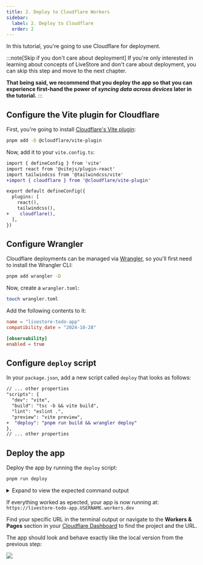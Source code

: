 ```yaml
---
title: 2. Deploy to Cloudflare Workers
sidebar:
  label: 2. Deploy to Cloudflare
  order: 2
---
```


In this tutorial, you're going to use Cloudflare for deployment. 

:::note[Skip if you don't care about deployment]
If you're only interested in learning about concepts of LiveStore and don't care about deployment, you can skip this step and move to the next chapter.

**That being said, we recommend that you deploy the app so that you can experience first-hand the power of _syncing data across devices_ later in the tutorial.**
:::

## Configure the Vite plugin for Cloudflare

First, you're going to install [Cloudflare's Vite plugin](https://developers.cloudflare.com/workers/vite-plugin/):

```bash
pnpm add -D @cloudflare/vite-plugin
```

Now, add it to your `vite.config.ts`:

```diff title="vite.config.ts" lang="ts"
import { defineConfig } from 'vite'
import react from '@vitejs/plugin-react'
import tailwindcss from '@tailwindcss/vite'
+import { cloudflare } from '@cloudflare/vite-plugin'

export default defineConfig({
  plugins: [
    react(),
    tailwindcss(),
+    cloudflare(),
  ],
})
```

## Configure Wrangler

Cloudflare deployments can be managed via [Wrangler](https://developers.cloudflare.com/workers/wrangler/), so you'll first need to install the Wrangler CLI:

```bash
pnpm add wrangler -D
```

Now, create a `wrangler.toml`:

```bash
touch wrangler.toml
```

Add the following contents to it:

```toml title="wrangler.toml"
name = "livestore-todo-app"
compatibility_date = "2024-10-28"

[observability]
enabled = true
```

## Configure `deploy` script

In your `package.json`, add a new script called `deploy` that looks as follows:

```diff title="package.json" lang="js"
// ... other properties
"scripts": {
  "dev": "vite",
  "build": "tsc -b && vite build",
  "lint": "eslint .",
  "preview": "vite preview",
+  "deploy": "pnpm run build && wrangler deploy"
},
// ... other properties

```

## Deploy the app

Deploy the app by running the `deploy` script:

```bash
pnpm run deploy
```

<details>
<summary>Expand to view the expected command output</summary>

Here's the exepected output:


```
➜  livestore-todo-app git:(main) ✗ pnpm run deploy

> livestore-todo-app@0.0.0 deploy /Users/nikolasburk/Projects/LiveStore/plain-react-tutorial/livestore-todo-app
> pnpm run build && wrangler deploy


> livestore-todo-app@0.0.0 build /Users/nikolasburk/Projects/LiveStore/plain-react-tutorial/livestore-todo-app
> tsc -b && vite build

vite v7.1.12 building for production...
✓ 29 modules transformed.
dist/.assetsignore                0.02 kB
dist/index.html                   0.47 kB │ gzip:  0.30 kB
dist/wrangler.json                1.15 kB │ gzip:  0.56 kB
dist/assets/index-DEkdisv2.css    9.64 kB │ gzip:  2.74 kB
dist/assets/index-COIOT0yp.js   196.04 kB │ gzip: 61.45 kB
✓ built in 319ms

 ⛅️ wrangler 4.45.1
───────────────────
Using redirected Wrangler configuration.
 - Configuration being used: "dist/wrangler.json"
 - Original user's configuration: "wrangler.toml"
 - Deploy configuration file: ".wrangler/deploy/config.json"
🌀 Building list of assets...
✨ Read 7 files from the assets directory /Users/nikolasburk/Projects/LiveStore/plain-react-tutorial/livestore-todo-app/dist
🌀 Starting asset upload...
🌀 Found 4 new or modified static assets to upload. Proceeding with upload...
+ /index.html
+ /assets/index-COIOT0yp.js
+ /livestore.svg
+ /assets/index-DEkdisv2.css
Uploaded 1 of 4 assets
Uploaded 2 of 4 assets
Uploaded 4 of 4 assets
✨ Success! Uploaded 4 files (2.67 sec)

Total Upload: 0.34 KiB / gzip: 0.23 KiB
Uploaded livestore-todo-app (13.40 sec)
Deployed livestore-todo-app triggers (4.40 sec)
  https://livestore-todo-app.nikolas-burk.workers.dev
Current Version ID: 37ce16a4-0bfd-4ecb-829e-a2737c84d9cf
```

</details>

If everything worked as epected, your app is now running at: `https://livestore-todo-app.USERNAME.workers.dev`

Find your specific URL in the terminal output or navigate to the **Workers & Pages** section in your [Cloudflare Dashboard](https://dash.cloudflare.com/) to find the project and the URL.

The app should look and behave exactly like the local version from the previous step:

![](../../../assets/tutorial/section-2/0-deployed-todo-list.png)

